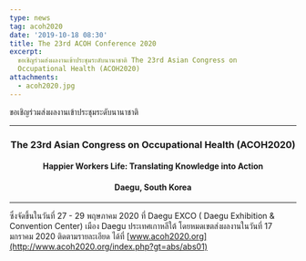 ```yaml
---
type: news
tag: acoh2020
date: '2019-10-18 08:30'
title: The 23rd ACOH Conference 2020
excerpt: 
  ขอเชิญร่วมส่งผลงานเข้าประชุมระดับนานาชาติ The 23rd Asian Congress on
  Occupational Health (ACOH2020)
attachments:
  - acoh2020.jpg
---
```



ขอเชิญร่วมส่งผลงานเข้าประชุมระดับนานาชาติ

---

<center><h3>The 23rd Asian Congress on Occupational Health (ACOH2020)</h3></center>
<center><h4>Happier Workers Life: Translating Knowledge into Action</h4></center>
<center><h4>Daegu, South Korea</h4></center>

---

ซึ่งจัดขึ้นในวันที่ 27 - 29 พฤษภาคม 2020 ที่ Daegu EXCO ( Daegu Exhibition & Convention Center) เมือง Daegu ประเทศเกาหลีใต้ โดยหมดเขตส่งผลงานในวันที่ 17 มกราคม 2020 
ติดตามรายละเอียด ได้ที่ [www.acoh2020.org](http://www.acoh2020.org/index.php?gt=abs/abs01)